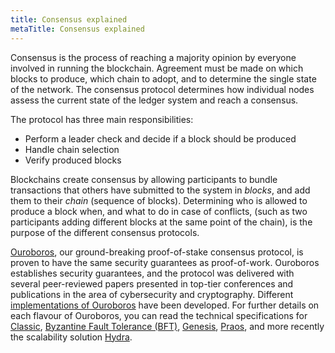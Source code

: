 ```yaml
---
title: Consensus explained
metaTitle: Consensus explained
---
```


Consensus is the process of reaching a majority opinion by everyone
involved in running the blockchain. Agreement must be made on which blocks to
produce, which chain to adopt, and to determine the single state of the network.
The consensus protocol determines how individual nodes assess the current state
of the ledger system and reach a consensus. 

The protocol has three main responsibilities:

- Perform a leader check and decide if a block should be produced
- Handle chain selection
- Verify produced blocks

Blockchains create consensus by allowing participants to bundle transactions
that others have submitted to the system in _blocks_, and add them to their
_chain_ (sequence of blocks). Determining who is allowed to produce a block
when, and what to do in case of conflicts, (such as two participants adding
different blocks at the same point of the chain), is the purpose of the
different consensus protocols. 


[Ouroboros](https://iohk.io/en/blog/posts/2020/06/23/the-ouroboros-path-to-decentralization/), 
our ground-breaking proof-of-stake consensus protocol, is proven to have the same
security guarantees as proof-of-work. Ouroboros establishes security guarantees, and the protocol
was delivered with several peer-reviewed papers presented in top-tier conferences and
publications in the area of cybersecurity and cryptography. Different
[implementations of Ouroboros](https://iohk.io/en/blog/posts/2020/03/23/from-classic-to-hydra-the-implementations-of-ouroboros-explained/)
have been developed. For further details on each flavour of Ouroboros, you can
read the technical specifications for
[Classic](https://iohk.io/en/research/library/papers/ouroborosa-provably-secure-proof-of-stake-blockchain-protocol/),
[Byzantine Fault Tolerance (BFT)](https://iohk.io/en/research/library/papers/ouroboros-bfta-simple-byzantine-fault-tolerant-consensus-protocol/),
[Genesis](https://iohk.io/en/research/library/papers/ouroboros-genesiscomposable-proof-of-stake-blockchains-with-dynamic-availability/),
[Praos](https://iohk.io/en/research/library/papers/ouroboros-praosan-adaptively-securesemi-synchronous-proof-of-stake-protocol/),
and more recently the scalability solution
[Hydra](https://eprint.iacr.org/2020/299.pdf).
